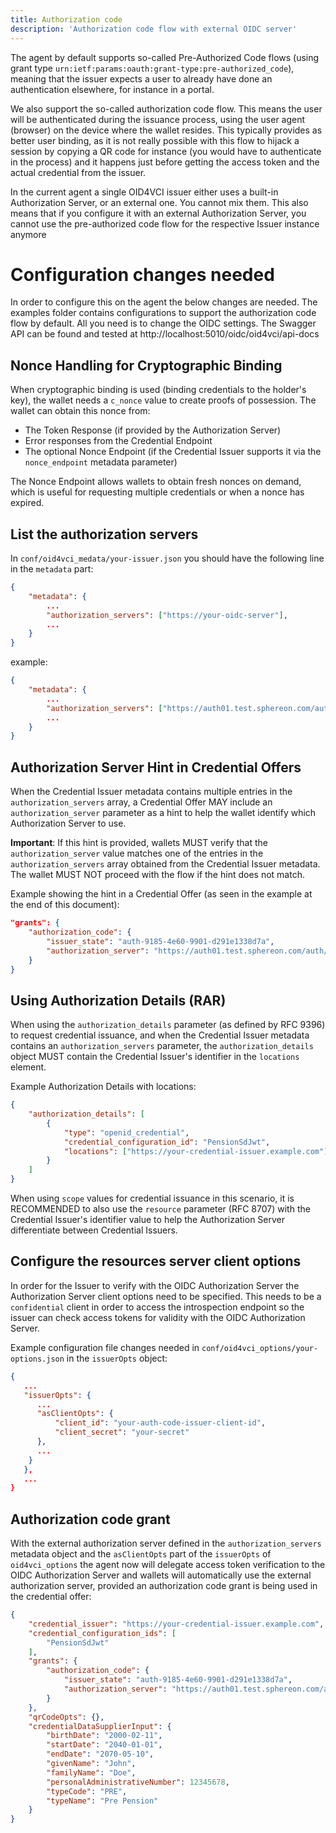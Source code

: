 ```yaml
---
title: Authorization code
description: 'Authorization code flow with external OIDC server'
---
```


The agent by default supports so-called Pre-Authorized Code flows (using grant type `urn:ietf:params:oauth:grant-type:pre-authorized_code`), meaning that the issuer expects a user to already have done an authentication elsewhere, for instance in a portal.

We also support the so-called authorization code flow. This means the user will be authenticated during the issuance process, using the user agent (browser) on the device where the wallet resides. This typically provides as better user binding, as it is not really possible with this flow to hijack a session by copying a QR code for instance (you would have to authenticate in the process) and it happens just before getting the access token and the actual credential from the issuer.

<Warning>In the current agent a single OID4VCI issuer either uses a built-in Authorization Server, or an external one. You cannot mix them. This also means that if you configure it with an external Authorization Server, you cannot use the pre-authorized code flow for the respective Issuer instance anymore</Warning>

# Configuration changes needed

In order to configure this on the agent the below changes are needed. The examples folder contains configurations to support the authorization code flow by default. All you need is to change the OIDC settings. The Swagger API can be found and tested at http://localhost:5010/oidc/oid4vci/api-docs

## Nonce Handling for Cryptographic Binding

When cryptographic binding is used (binding credentials to the holder's key), the wallet needs a `c_nonce` value to create proofs of possession. The wallet can obtain this nonce from:
- The Token Response (if provided by the Authorization Server)
- Error responses from the Credential Endpoint
- The optional Nonce Endpoint (if the Credential Issuer supports it via the `nonce_endpoint` metadata parameter)

The Nonce Endpoint allows wallets to obtain fresh nonces on demand, which is useful for requesting multiple credentials or when a nonce has expired.

## List the authorization servers
In `conf/oid4vci_medata/your-issuer.json` you should have the following line in the `metadata` part:

```json
{
    "metadata": {
        ...
        "authorization_servers": ["https://your-oidc-server"],
        ...
    }
}
```

example:
```json
{
    "metadata": {
        ...
        "authorization_servers": ["https://auth01.test.sphereon.com/auth/realms/vdx"],
        ...
    }
}
```

## Authorization Server Hint in Credential Offers

When the Credential Issuer metadata contains multiple entries in the `authorization_servers` array, a Credential Offer MAY include an `authorization_server` parameter as a hint to help the wallet identify which Authorization Server to use.

**Important**: If this hint is provided, wallets MUST verify that the `authorization_server` value matches one of the entries in the `authorization_servers` array obtained from the Credential Issuer metadata. The wallet MUST NOT proceed with the flow if the hint does not match.

Example showing the hint in a Credential Offer (as seen in the example at the end of this document):
```json
"grants": {
    "authorization_code": {
        "issuer_state": "auth-9185-4e60-9901-d291e1338d7a",
        "authorization_server": "https://auth01.test.sphereon.com/auth/realms/vdx"
    }
}
```

## Using Authorization Details (RAR)

When using the `authorization_details` parameter (as defined by RFC 9396) to request credential issuance, and when the Credential Issuer metadata contains an `authorization_servers` parameter, the `authorization_details` object MUST contain the Credential Issuer's identifier in the `locations` element.

Example Authorization Details with locations:
```json
{
    "authorization_details": [
        {
            "type": "openid_credential",
            "credential_configuration_id": "PensionSdJwt",
            "locations": ["https://your-credential-issuer.example.com"]
        }
    ]
}
```

When using `scope` values for credential issuance in this scenario, it is RECOMMENDED to also use the `resource` parameter (RFC 8707) with the Credential Issuer's identifier value to help the Authorization Server differentiate between Credential Issuers.

## Configure the resources server client options
In order for the Issuer to verify with the OIDC Authorization Server the Authorization Server client options need to be specified. This needs to be a `confidential` client in order to access the introspection endpoint so the issuer can check access tokens for validity with the OIDC Authorization Server.

Example configuration file changes needed in `conf/oid4vci_options/your-options.json` in the `issuerOpts` object:

```json
{
   ...
   "issuerOpts": {
      ...
      "asClientOpts": {
          "client_id": "your-auth-code-issuer-client-id",
          "client_secret": "your-secret"
      },
      ...
    }
   },
   ...
}
```

## Authorization code grant
With the external authorization server defined in the `authorization_servers` metadata object and the `asClientOpts` part of the `issuerOpts` of `oid4vci_options` the agent now will delegate access token verification to the OIDC Authorization Server and wallets will automatically use the external authorization server, provided an authorization code grant is being used in the credential offer:

```json
{
    "credential_issuer": "https://your-credential-issuer.example.com",
    "credential_configuration_ids": [
        "PensionSdJwt"
    ],
    "grants": {
        "authorization_code": {
            "issuer_state": "auth-9185-4e60-9901-d291e1338d7a",
            "authorization_server": "https://auth01.test.sphereon.com/auth/realms/vdx"
        }
    },
    "qrCodeOpts": {},
    "credentialDataSupplierInput": {
        "birthDate": "2000-02-11",
        "startDate": "2040-01-01",
        "endDate": "2070-05-10",
        "givenName": "John",
        "familyName": "Doe",
        "personalAdministrativeNumber": 12345678,
        "typeCode": "PRE",
        "typeName": "Pre Pension"
    }
}
```